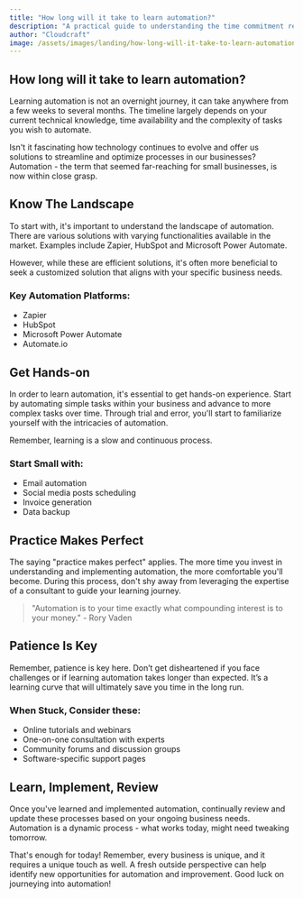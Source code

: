 ```yaml
---
title: "How long will it take to learn automation?"
description: "A practical guide to understanding the time commitment required to learn, implement, and master automation for small businesses."
author: "Cloudcraft"
image: /assets/images/landing/how-long-will-it-take-to-learn-automation.jpg
---
```


## How long will it take to learn automation?

Learning automation is not an overnight journey, it can take anywhere from a few weeks to several months. The timeline largely depends on your current technical knowledge, time availability and the complexity of tasks you wish to automate.

Isn't it fascinating how technology continues to evolve and offer us solutions to streamline and optimize processes in our businesses? Automation - the term that seemed far-reaching for small businesses, is now within close grasp.

<ServicesBlurb />

## Know The Landscape

To start with, it's important to understand the landscape of automation. There are various solutions with varying functionalities available in the market. Examples include Zapier, HubSpot and Microsoft Power Automate. 

However, while these are efficient solutions, it's often more beneficial to seek a customized solution that aligns with your specific business needs. 

### Key Automation Platforms:
 * Zapier
 * HubSpot 
 * Microsoft Power Automate
 * Automate.io

## Get Hands-on

In order to learn automation, it's essential to get hands-on experience. Start by automating simple tasks within your business and advance to more complex tasks over time. Through trial and error, you'll start to familiarize yourself with the intricacies of automation.

Remember, learning is a slow and continuous process.

### Start Small with:
 * Email automation
 * Social media posts scheduling
 * Invoice generation
 * Data backup

## Practice Makes Perfect

The saying "practice makes perfect" applies. The more time you invest in understanding and implementing automation, the more comfortable you'll become. During this process, don't shy away from leveraging the expertise of a consultant to guide your learning journey.

<blockquote>
"Automation is to your time exactly what compounding interest is to your money." - Rory Vaden
</blockquote>

## Patience Is Key

Remember, patience is key here. Don’t get disheartened if you face challenges or if learning automation takes longer than expected. It’s a learning curve that will ultimately save you time in the long run.

### When Stuck, Consider these:
 * Online tutorials and webinars
 * One-on-one consultation with experts
 * Community forums and discussion groups
 * Software-specific support pages

<GetStartedBlurb />

## Learn, Implement, Review

Once you've learned and implemented automation, continually review and update these processes based on your ongoing business needs. Automation is a dynamic process - what works today, might need tweaking tomorrow.

That's enough for today! Remember, every business is unique, and it requires a unique touch as well. A fresh outside perspective can help identify new opportunities for automation and improvement. Good luck on journeying into automation!

